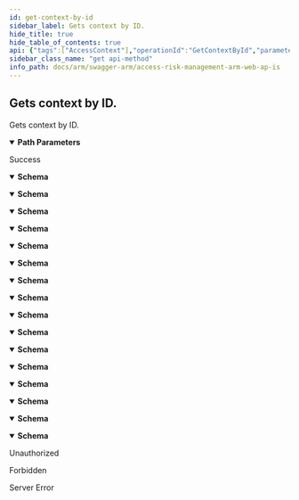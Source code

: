 ```yaml
---
id: get-context-by-id
sidebar_label: Gets context by ID.
hide_title: true
hide_table_of_contents: true
api: {"tags":["AccessContext"],"operationId":"GetContextById","parameters":[{"name":"contextId","in":"path","description":"Identifier of the context.","required":true,"schema":{"type":"string","format":"uuid"}}],"responses":{"200":{"description":"Success","content":{"application/json;odata.metadata=minimal;odata.streaming=true":{"schema":{"description":"Represents a model for Access Context.","type":"object","properties":{"id":{"format":"uuid","description":"Identifier of the Access Context.","type":"string"},"customerId":{"format":"uuid","description":"Identifier of the customer Access Context belongs to.","type":"string"},"name":{"description":"Name of the Access Context.","type":"string"},"columnName":{"description":"Name of the column Access Context belongs to.","type":"string"},"columnValue":{"description":"All available comma-separated values for column.","type":"string"},"description":{"description":"Description of the Access Context.","type":"string"},"deletedDate":{"format":"date-time","description":"Deleted date of access context.","type":"string"},"splittedValues":{"description":"List of splitted values from ErpMaestro.ArmServices.Common.Models.AccessContexts.AccessContextEntity.ColumnValue.","uniqueItems":false,"type":"array","items":{"type":"string"},"readOnly":true}}}},"application/json;odata.metadata=minimal;odata.streaming=false":{"schema":{"description":"Represents a model for Access Context.","type":"object","properties":{"id":{"format":"uuid","description":"Identifier of the Access Context.","type":"string"},"customerId":{"format":"uuid","description":"Identifier of the customer Access Context belongs to.","type":"string"},"name":{"description":"Name of the Access Context.","type":"string"},"columnName":{"description":"Name of the column Access Context belongs to.","type":"string"},"columnValue":{"description":"All available comma-separated values for column.","type":"string"},"description":{"description":"Description of the Access Context.","type":"string"},"deletedDate":{"format":"date-time","description":"Deleted date of access context.","type":"string"},"splittedValues":{"description":"List of splitted values from ErpMaestro.ArmServices.Common.Models.AccessContexts.AccessContextEntity.ColumnValue.","uniqueItems":false,"type":"array","items":{"type":"string"},"readOnly":true}}}},"application/json;odata.metadata=minimal":{"schema":{"description":"Represents a model for Access Context.","type":"object","properties":{"id":{"format":"uuid","description":"Identifier of the Access Context.","type":"string"},"customerId":{"format":"uuid","description":"Identifier of the customer Access Context belongs to.","type":"string"},"name":{"description":"Name of the Access Context.","type":"string"},"columnName":{"description":"Name of the column Access Context belongs to.","type":"string"},"columnValue":{"description":"All available comma-separated values for column.","type":"string"},"description":{"description":"Description of the Access Context.","type":"string"},"deletedDate":{"format":"date-time","description":"Deleted date of access context.","type":"string"},"splittedValues":{"description":"List of splitted values from ErpMaestro.ArmServices.Common.Models.AccessContexts.AccessContextEntity.ColumnValue.","uniqueItems":false,"type":"array","items":{"type":"string"},"readOnly":true}}}},"application/json;odata.metadata=full;odata.streaming=true":{"schema":{"description":"Represents a model for Access Context.","type":"object","properties":{"id":{"format":"uuid","description":"Identifier of the Access Context.","type":"string"},"customerId":{"format":"uuid","description":"Identifier of the customer Access Context belongs to.","type":"string"},"name":{"description":"Name of the Access Context.","type":"string"},"columnName":{"description":"Name of the column Access Context belongs to.","type":"string"},"columnValue":{"description":"All available comma-separated values for column.","type":"string"},"description":{"description":"Description of the Access Context.","type":"string"},"deletedDate":{"format":"date-time","description":"Deleted date of access context.","type":"string"},"splittedValues":{"description":"List of splitted values from ErpMaestro.ArmServices.Common.Models.AccessContexts.AccessContextEntity.ColumnValue.","uniqueItems":false,"type":"array","items":{"type":"string"},"readOnly":true}}}},"application/json;odata.metadata=full;odata.streaming=false":{"schema":{"description":"Represents a model for Access Context.","type":"object","properties":{"id":{"format":"uuid","description":"Identifier of the Access Context.","type":"string"},"customerId":{"format":"uuid","description":"Identifier of the customer Access Context belongs to.","type":"string"},"name":{"description":"Name of the Access Context.","type":"string"},"columnName":{"description":"Name of the column Access Context belongs to.","type":"string"},"columnValue":{"description":"All available comma-separated values for column.","type":"string"},"description":{"description":"Description of the Access Context.","type":"string"},"deletedDate":{"format":"date-time","description":"Deleted date of access context.","type":"string"},"splittedValues":{"description":"List of splitted values from ErpMaestro.ArmServices.Common.Models.AccessContexts.AccessContextEntity.ColumnValue.","uniqueItems":false,"type":"array","items":{"type":"string"},"readOnly":true}}}},"application/json;odata.metadata=full":{"schema":{"description":"Represents a model for Access Context.","type":"object","properties":{"id":{"format":"uuid","description":"Identifier of the Access Context.","type":"string"},"customerId":{"format":"uuid","description":"Identifier of the customer Access Context belongs to.","type":"string"},"name":{"description":"Name of the Access Context.","type":"string"},"columnName":{"description":"Name of the column Access Context belongs to.","type":"string"},"columnValue":{"description":"All available comma-separated values for column.","type":"string"},"description":{"description":"Description of the Access Context.","type":"string"},"deletedDate":{"format":"date-time","description":"Deleted date of access context.","type":"string"},"splittedValues":{"description":"List of splitted values from ErpMaestro.ArmServices.Common.Models.AccessContexts.AccessContextEntity.ColumnValue.","uniqueItems":false,"type":"array","items":{"type":"string"},"readOnly":true}}}},"application/json;odata.metadata=none;odata.streaming=true":{"schema":{"description":"Represents a model for Access Context.","type":"object","properties":{"id":{"format":"uuid","description":"Identifier of the Access Context.","type":"string"},"customerId":{"format":"uuid","description":"Identifier of the customer Access Context belongs to.","type":"string"},"name":{"description":"Name of the Access Context.","type":"string"},"columnName":{"description":"Name of the column Access Context belongs to.","type":"string"},"columnValue":{"description":"All available comma-separated values for column.","type":"string"},"description":{"description":"Description of the Access Context.","type":"string"},"deletedDate":{"format":"date-time","description":"Deleted date of access context.","type":"string"},"splittedValues":{"description":"List of splitted values from ErpMaestro.ArmServices.Common.Models.AccessContexts.AccessContextEntity.ColumnValue.","uniqueItems":false,"type":"array","items":{"type":"string"},"readOnly":true}}}},"application/json;odata.metadata=none;odata.streaming=false":{"schema":{"description":"Represents a model for Access Context.","type":"object","properties":{"id":{"format":"uuid","description":"Identifier of the Access Context.","type":"string"},"customerId":{"format":"uuid","description":"Identifier of the customer Access Context belongs to.","type":"string"},"name":{"description":"Name of the Access Context.","type":"string"},"columnName":{"description":"Name of the column Access Context belongs to.","type":"string"},"columnValue":{"description":"All available comma-separated values for column.","type":"string"},"description":{"description":"Description of the Access Context.","type":"string"},"deletedDate":{"format":"date-time","description":"Deleted date of access context.","type":"string"},"splittedValues":{"description":"List of splitted values from ErpMaestro.ArmServices.Common.Models.AccessContexts.AccessContextEntity.ColumnValue.","uniqueItems":false,"type":"array","items":{"type":"string"},"readOnly":true}}}},"application/json;odata.metadata=none":{"schema":{"description":"Represents a model for Access Context.","type":"object","properties":{"id":{"format":"uuid","description":"Identifier of the Access Context.","type":"string"},"customerId":{"format":"uuid","description":"Identifier of the customer Access Context belongs to.","type":"string"},"name":{"description":"Name of the Access Context.","type":"string"},"columnName":{"description":"Name of the column Access Context belongs to.","type":"string"},"columnValue":{"description":"All available comma-separated values for column.","type":"string"},"description":{"description":"Description of the Access Context.","type":"string"},"deletedDate":{"format":"date-time","description":"Deleted date of access context.","type":"string"},"splittedValues":{"description":"List of splitted values from ErpMaestro.ArmServices.Common.Models.AccessContexts.AccessContextEntity.ColumnValue.","uniqueItems":false,"type":"array","items":{"type":"string"},"readOnly":true}}}},"application/json;odata.streaming=true":{"schema":{"description":"Represents a model for Access Context.","type":"object","properties":{"id":{"format":"uuid","description":"Identifier of the Access Context.","type":"string"},"customerId":{"format":"uuid","description":"Identifier of the customer Access Context belongs to.","type":"string"},"name":{"description":"Name of the Access Context.","type":"string"},"columnName":{"description":"Name of the column Access Context belongs to.","type":"string"},"columnValue":{"description":"All available comma-separated values for column.","type":"string"},"description":{"description":"Description of the Access Context.","type":"string"},"deletedDate":{"format":"date-time","description":"Deleted date of access context.","type":"string"},"splittedValues":{"description":"List of splitted values from ErpMaestro.ArmServices.Common.Models.AccessContexts.AccessContextEntity.ColumnValue.","uniqueItems":false,"type":"array","items":{"type":"string"},"readOnly":true}}}},"application/json;odata.streaming=false":{"schema":{"description":"Represents a model for Access Context.","type":"object","properties":{"id":{"format":"uuid","description":"Identifier of the Access Context.","type":"string"},"customerId":{"format":"uuid","description":"Identifier of the customer Access Context belongs to.","type":"string"},"name":{"description":"Name of the Access Context.","type":"string"},"columnName":{"description":"Name of the column Access Context belongs to.","type":"string"},"columnValue":{"description":"All available comma-separated values for column.","type":"string"},"description":{"description":"Description of the Access Context.","type":"string"},"deletedDate":{"format":"date-time","description":"Deleted date of access context.","type":"string"},"splittedValues":{"description":"List of splitted values from ErpMaestro.ArmServices.Common.Models.AccessContexts.AccessContextEntity.ColumnValue.","uniqueItems":false,"type":"array","items":{"type":"string"},"readOnly":true}}}},"application/json":{"schema":{"description":"Represents a model for Access Context.","type":"object","properties":{"id":{"format":"uuid","description":"Identifier of the Access Context.","type":"string"},"customerId":{"format":"uuid","description":"Identifier of the customer Access Context belongs to.","type":"string"},"name":{"description":"Name of the Access Context.","type":"string"},"columnName":{"description":"Name of the column Access Context belongs to.","type":"string"},"columnValue":{"description":"All available comma-separated values for column.","type":"string"},"description":{"description":"Description of the Access Context.","type":"string"},"deletedDate":{"format":"date-time","description":"Deleted date of access context.","type":"string"},"splittedValues":{"description":"List of splitted values from ErpMaestro.ArmServices.Common.Models.AccessContexts.AccessContextEntity.ColumnValue.","uniqueItems":false,"type":"array","items":{"type":"string"},"readOnly":true}}}},"application/xml":{"schema":{"description":"Represents a model for Access Context.","type":"object","properties":{"id":{"format":"uuid","description":"Identifier of the Access Context.","type":"string"},"customerId":{"format":"uuid","description":"Identifier of the customer Access Context belongs to.","type":"string"},"name":{"description":"Name of the Access Context.","type":"string"},"columnName":{"description":"Name of the column Access Context belongs to.","type":"string"},"columnValue":{"description":"All available comma-separated values for column.","type":"string"},"description":{"description":"Description of the Access Context.","type":"string"},"deletedDate":{"format":"date-time","description":"Deleted date of access context.","type":"string"},"splittedValues":{"description":"List of splitted values from ErpMaestro.ArmServices.Common.Models.AccessContexts.AccessContextEntity.ColumnValue.","uniqueItems":false,"type":"array","items":{"type":"string"},"readOnly":true}}}},"application/prs.odatatestxx-odata":{"schema":{"description":"Represents a model for Access Context.","type":"object","properties":{"id":{"format":"uuid","description":"Identifier of the Access Context.","type":"string"},"customerId":{"format":"uuid","description":"Identifier of the customer Access Context belongs to.","type":"string"},"name":{"description":"Name of the Access Context.","type":"string"},"columnName":{"description":"Name of the column Access Context belongs to.","type":"string"},"columnValue":{"description":"All available comma-separated values for column.","type":"string"},"description":{"description":"Description of the Access Context.","type":"string"},"deletedDate":{"format":"date-time","description":"Deleted date of access context.","type":"string"},"splittedValues":{"description":"List of splitted values from ErpMaestro.ArmServices.Common.Models.AccessContexts.AccessContextEntity.ColumnValue.","uniqueItems":false,"type":"array","items":{"type":"string"},"readOnly":true}}}},"text/plain":{"schema":{"description":"Represents a model for Access Context.","type":"object","properties":{"id":{"format":"uuid","description":"Identifier of the Access Context.","type":"string"},"customerId":{"format":"uuid","description":"Identifier of the customer Access Context belongs to.","type":"string"},"name":{"description":"Name of the Access Context.","type":"string"},"columnName":{"description":"Name of the column Access Context belongs to.","type":"string"},"columnValue":{"description":"All available comma-separated values for column.","type":"string"},"description":{"description":"Description of the Access Context.","type":"string"},"deletedDate":{"format":"date-time","description":"Deleted date of access context.","type":"string"},"splittedValues":{"description":"List of splitted values from ErpMaestro.ArmServices.Common.Models.AccessContexts.AccessContextEntity.ColumnValue.","uniqueItems":false,"type":"array","items":{"type":"string"},"readOnly":true}}}},"text/json":{"schema":{"description":"Represents a model for Access Context.","type":"object","properties":{"id":{"format":"uuid","description":"Identifier of the Access Context.","type":"string"},"customerId":{"format":"uuid","description":"Identifier of the customer Access Context belongs to.","type":"string"},"name":{"description":"Name of the Access Context.","type":"string"},"columnName":{"description":"Name of the column Access Context belongs to.","type":"string"},"columnValue":{"description":"All available comma-separated values for column.","type":"string"},"description":{"description":"Description of the Access Context.","type":"string"},"deletedDate":{"format":"date-time","description":"Deleted date of access context.","type":"string"},"splittedValues":{"description":"List of splitted values from ErpMaestro.ArmServices.Common.Models.AccessContexts.AccessContextEntity.ColumnValue.","uniqueItems":false,"type":"array","items":{"type":"string"},"readOnly":true}}}}}},"401":{"description":"Unauthorized"},"403":{"description":"Forbidden"},"500":{"description":"Server Error"}},"description":"Gets context by ID.","method":"get","path":"/api/accessContext/{contextId}","info":{"version":"v1","title":"Access Risk Management ARM Web APIs"},"postman":{"name":"Gets context by ID.","description":{"type":"text/plain"},"url":{"path":["api","accessContext",":contextId"],"host":["{{baseUrl}}"],"query":[],"variable":[{"disabled":false,"description":{"content":"(Required) Identifier of the context.","type":"text/plain"},"type":"any","value":"","key":"contextId"}]},"header":[{"key":"Accept","value":"application/json;odata.metadata=minimal;odata.streaming=true"}],"method":"GET"}}
sidebar_class_name: "get api-method"
info_path: docs/arm/swagger-arm/access-risk-management-arm-web-ap-is
---
```



## Gets context by ID.



Gets context by ID.

<details style={{"marginBottom":"1rem"}} data-collapsed={false} open={true}><summary style={{}}><strong>Path Parameters</strong></summary><div><ul><ParamsItem className={"paramsItem"} param={{"name":"contextId","in":"path","description":"Identifier of the context.","required":true,"schema":{"type":"string","format":"uuid"}}}></ParamsItem></ul></div></details><div><ApiTabs><TabItem label={"200"} value={"200"}><div>

Success

</div><div><MimeTabs groupId={"mime-type"}><TabItem label={"application/json;odata.metadata=minimal;odata.streaming=true"} value={"application/json;odata.metadata=minimal;odata.streaming=true"}><SchemaTabs groupId={"schema-tabs"}><TabItem label={"Schema"} value={"Schema"}><details style={{}} data-collapsed={false} open={true}><summary style={{"textAlign":"left"}}><strong>Schema</strong></summary><div style={{"textAlign":"left","marginLeft":"1rem"}}></div><ul style={{"marginLeft":"1rem"}}><SchemaItem collapsible={false} name={"id"} required={false} schemaDescription={"Identifier of the Access Context."} schemaName={"uuid"} qualifierMessage={undefined} defaultValue={undefined}></SchemaItem><SchemaItem collapsible={false} name={"customerId"} required={false} schemaDescription={"Identifier of the customer Access Context belongs to."} schemaName={"uuid"} qualifierMessage={undefined} defaultValue={undefined}></SchemaItem><SchemaItem collapsible={false} name={"name"} required={false} schemaDescription={"Name of the Access Context."} schemaName={"string"} qualifierMessage={undefined} defaultValue={undefined}></SchemaItem><SchemaItem collapsible={false} name={"columnName"} required={false} schemaDescription={"Name of the column Access Context belongs to."} schemaName={"string"} qualifierMessage={undefined} defaultValue={undefined}></SchemaItem><SchemaItem collapsible={false} name={"columnValue"} required={false} schemaDescription={"All available comma-separated values for column."} schemaName={"string"} qualifierMessage={undefined} defaultValue={undefined}></SchemaItem><SchemaItem collapsible={false} name={"description"} required={false} schemaDescription={"Description of the Access Context."} schemaName={"string"} qualifierMessage={undefined} defaultValue={undefined}></SchemaItem><SchemaItem collapsible={false} name={"deletedDate"} required={false} schemaDescription={"Deleted date of access context."} schemaName={"date-time"} qualifierMessage={undefined} defaultValue={undefined}></SchemaItem><SchemaItem collapsible={false} name={"splittedValues"} required={false} schemaDescription={"List of splitted values from ErpMaestro.ArmServices.Common.Models.AccessContexts.AccessContextEntity.ColumnValue."} schemaName={"string[]"} qualifierMessage={undefined} defaultValue={undefined}></SchemaItem></ul></details></TabItem></SchemaTabs></TabItem><TabItem label={"application/json;odata.metadata=minimal;odata.streaming=false"} value={"application/json;odata.metadata=minimal;odata.streaming=false"}><SchemaTabs groupId={"schema-tabs"}><TabItem label={"Schema"} value={"Schema"}><details style={{}} data-collapsed={false} open={true}><summary style={{"textAlign":"left"}}><strong>Schema</strong></summary><div style={{"textAlign":"left","marginLeft":"1rem"}}></div><ul style={{"marginLeft":"1rem"}}><SchemaItem collapsible={false} name={"id"} required={false} schemaDescription={"Identifier of the Access Context."} schemaName={"uuid"} qualifierMessage={undefined} defaultValue={undefined}></SchemaItem><SchemaItem collapsible={false} name={"customerId"} required={false} schemaDescription={"Identifier of the customer Access Context belongs to."} schemaName={"uuid"} qualifierMessage={undefined} defaultValue={undefined}></SchemaItem><SchemaItem collapsible={false} name={"name"} required={false} schemaDescription={"Name of the Access Context."} schemaName={"string"} qualifierMessage={undefined} defaultValue={undefined}></SchemaItem><SchemaItem collapsible={false} name={"columnName"} required={false} schemaDescription={"Name of the column Access Context belongs to."} schemaName={"string"} qualifierMessage={undefined} defaultValue={undefined}></SchemaItem><SchemaItem collapsible={false} name={"columnValue"} required={false} schemaDescription={"All available comma-separated values for column."} schemaName={"string"} qualifierMessage={undefined} defaultValue={undefined}></SchemaItem><SchemaItem collapsible={false} name={"description"} required={false} schemaDescription={"Description of the Access Context."} schemaName={"string"} qualifierMessage={undefined} defaultValue={undefined}></SchemaItem><SchemaItem collapsible={false} name={"deletedDate"} required={false} schemaDescription={"Deleted date of access context."} schemaName={"date-time"} qualifierMessage={undefined} defaultValue={undefined}></SchemaItem><SchemaItem collapsible={false} name={"splittedValues"} required={false} schemaDescription={"List of splitted values from ErpMaestro.ArmServices.Common.Models.AccessContexts.AccessContextEntity.ColumnValue."} schemaName={"string[]"} qualifierMessage={undefined} defaultValue={undefined}></SchemaItem></ul></details></TabItem></SchemaTabs></TabItem><TabItem label={"application/json;odata.metadata=minimal"} value={"application/json;odata.metadata=minimal"}><SchemaTabs groupId={"schema-tabs"}><TabItem label={"Schema"} value={"Schema"}><details style={{}} data-collapsed={false} open={true}><summary style={{"textAlign":"left"}}><strong>Schema</strong></summary><div style={{"textAlign":"left","marginLeft":"1rem"}}></div><ul style={{"marginLeft":"1rem"}}><SchemaItem collapsible={false} name={"id"} required={false} schemaDescription={"Identifier of the Access Context."} schemaName={"uuid"} qualifierMessage={undefined} defaultValue={undefined}></SchemaItem><SchemaItem collapsible={false} name={"customerId"} required={false} schemaDescription={"Identifier of the customer Access Context belongs to."} schemaName={"uuid"} qualifierMessage={undefined} defaultValue={undefined}></SchemaItem><SchemaItem collapsible={false} name={"name"} required={false} schemaDescription={"Name of the Access Context."} schemaName={"string"} qualifierMessage={undefined} defaultValue={undefined}></SchemaItem><SchemaItem collapsible={false} name={"columnName"} required={false} schemaDescription={"Name of the column Access Context belongs to."} schemaName={"string"} qualifierMessage={undefined} defaultValue={undefined}></SchemaItem><SchemaItem collapsible={false} name={"columnValue"} required={false} schemaDescription={"All available comma-separated values for column."} schemaName={"string"} qualifierMessage={undefined} defaultValue={undefined}></SchemaItem><SchemaItem collapsible={false} name={"description"} required={false} schemaDescription={"Description of the Access Context."} schemaName={"string"} qualifierMessage={undefined} defaultValue={undefined}></SchemaItem><SchemaItem collapsible={false} name={"deletedDate"} required={false} schemaDescription={"Deleted date of access context."} schemaName={"date-time"} qualifierMessage={undefined} defaultValue={undefined}></SchemaItem><SchemaItem collapsible={false} name={"splittedValues"} required={false} schemaDescription={"List of splitted values from ErpMaestro.ArmServices.Common.Models.AccessContexts.AccessContextEntity.ColumnValue."} schemaName={"string[]"} qualifierMessage={undefined} defaultValue={undefined}></SchemaItem></ul></details></TabItem></SchemaTabs></TabItem><TabItem label={"application/json;odata.metadata=full;odata.streaming=true"} value={"application/json;odata.metadata=full;odata.streaming=true"}><SchemaTabs groupId={"schema-tabs"}><TabItem label={"Schema"} value={"Schema"}><details style={{}} data-collapsed={false} open={true}><summary style={{"textAlign":"left"}}><strong>Schema</strong></summary><div style={{"textAlign":"left","marginLeft":"1rem"}}></div><ul style={{"marginLeft":"1rem"}}><SchemaItem collapsible={false} name={"id"} required={false} schemaDescription={"Identifier of the Access Context."} schemaName={"uuid"} qualifierMessage={undefined} defaultValue={undefined}></SchemaItem><SchemaItem collapsible={false} name={"customerId"} required={false} schemaDescription={"Identifier of the customer Access Context belongs to."} schemaName={"uuid"} qualifierMessage={undefined} defaultValue={undefined}></SchemaItem><SchemaItem collapsible={false} name={"name"} required={false} schemaDescription={"Name of the Access Context."} schemaName={"string"} qualifierMessage={undefined} defaultValue={undefined}></SchemaItem><SchemaItem collapsible={false} name={"columnName"} required={false} schemaDescription={"Name of the column Access Context belongs to."} schemaName={"string"} qualifierMessage={undefined} defaultValue={undefined}></SchemaItem><SchemaItem collapsible={false} name={"columnValue"} required={false} schemaDescription={"All available comma-separated values for column."} schemaName={"string"} qualifierMessage={undefined} defaultValue={undefined}></SchemaItem><SchemaItem collapsible={false} name={"description"} required={false} schemaDescription={"Description of the Access Context."} schemaName={"string"} qualifierMessage={undefined} defaultValue={undefined}></SchemaItem><SchemaItem collapsible={false} name={"deletedDate"} required={false} schemaDescription={"Deleted date of access context."} schemaName={"date-time"} qualifierMessage={undefined} defaultValue={undefined}></SchemaItem><SchemaItem collapsible={false} name={"splittedValues"} required={false} schemaDescription={"List of splitted values from ErpMaestro.ArmServices.Common.Models.AccessContexts.AccessContextEntity.ColumnValue."} schemaName={"string[]"} qualifierMessage={undefined} defaultValue={undefined}></SchemaItem></ul></details></TabItem></SchemaTabs></TabItem><TabItem label={"application/json;odata.metadata=full;odata.streaming=false"} value={"application/json;odata.metadata=full;odata.streaming=false"}><SchemaTabs groupId={"schema-tabs"}><TabItem label={"Schema"} value={"Schema"}><details style={{}} data-collapsed={false} open={true}><summary style={{"textAlign":"left"}}><strong>Schema</strong></summary><div style={{"textAlign":"left","marginLeft":"1rem"}}></div><ul style={{"marginLeft":"1rem"}}><SchemaItem collapsible={false} name={"id"} required={false} schemaDescription={"Identifier of the Access Context."} schemaName={"uuid"} qualifierMessage={undefined} defaultValue={undefined}></SchemaItem><SchemaItem collapsible={false} name={"customerId"} required={false} schemaDescription={"Identifier of the customer Access Context belongs to."} schemaName={"uuid"} qualifierMessage={undefined} defaultValue={undefined}></SchemaItem><SchemaItem collapsible={false} name={"name"} required={false} schemaDescription={"Name of the Access Context."} schemaName={"string"} qualifierMessage={undefined} defaultValue={undefined}></SchemaItem><SchemaItem collapsible={false} name={"columnName"} required={false} schemaDescription={"Name of the column Access Context belongs to."} schemaName={"string"} qualifierMessage={undefined} defaultValue={undefined}></SchemaItem><SchemaItem collapsible={false} name={"columnValue"} required={false} schemaDescription={"All available comma-separated values for column."} schemaName={"string"} qualifierMessage={undefined} defaultValue={undefined}></SchemaItem><SchemaItem collapsible={false} name={"description"} required={false} schemaDescription={"Description of the Access Context."} schemaName={"string"} qualifierMessage={undefined} defaultValue={undefined}></SchemaItem><SchemaItem collapsible={false} name={"deletedDate"} required={false} schemaDescription={"Deleted date of access context."} schemaName={"date-time"} qualifierMessage={undefined} defaultValue={undefined}></SchemaItem><SchemaItem collapsible={false} name={"splittedValues"} required={false} schemaDescription={"List of splitted values from ErpMaestro.ArmServices.Common.Models.AccessContexts.AccessContextEntity.ColumnValue."} schemaName={"string[]"} qualifierMessage={undefined} defaultValue={undefined}></SchemaItem></ul></details></TabItem></SchemaTabs></TabItem><TabItem label={"application/json;odata.metadata=full"} value={"application/json;odata.metadata=full"}><SchemaTabs groupId={"schema-tabs"}><TabItem label={"Schema"} value={"Schema"}><details style={{}} data-collapsed={false} open={true}><summary style={{"textAlign":"left"}}><strong>Schema</strong></summary><div style={{"textAlign":"left","marginLeft":"1rem"}}></div><ul style={{"marginLeft":"1rem"}}><SchemaItem collapsible={false} name={"id"} required={false} schemaDescription={"Identifier of the Access Context."} schemaName={"uuid"} qualifierMessage={undefined} defaultValue={undefined}></SchemaItem><SchemaItem collapsible={false} name={"customerId"} required={false} schemaDescription={"Identifier of the customer Access Context belongs to."} schemaName={"uuid"} qualifierMessage={undefined} defaultValue={undefined}></SchemaItem><SchemaItem collapsible={false} name={"name"} required={false} schemaDescription={"Name of the Access Context."} schemaName={"string"} qualifierMessage={undefined} defaultValue={undefined}></SchemaItem><SchemaItem collapsible={false} name={"columnName"} required={false} schemaDescription={"Name of the column Access Context belongs to."} schemaName={"string"} qualifierMessage={undefined} defaultValue={undefined}></SchemaItem><SchemaItem collapsible={false} name={"columnValue"} required={false} schemaDescription={"All available comma-separated values for column."} schemaName={"string"} qualifierMessage={undefined} defaultValue={undefined}></SchemaItem><SchemaItem collapsible={false} name={"description"} required={false} schemaDescription={"Description of the Access Context."} schemaName={"string"} qualifierMessage={undefined} defaultValue={undefined}></SchemaItem><SchemaItem collapsible={false} name={"deletedDate"} required={false} schemaDescription={"Deleted date of access context."} schemaName={"date-time"} qualifierMessage={undefined} defaultValue={undefined}></SchemaItem><SchemaItem collapsible={false} name={"splittedValues"} required={false} schemaDescription={"List of splitted values from ErpMaestro.ArmServices.Common.Models.AccessContexts.AccessContextEntity.ColumnValue."} schemaName={"string[]"} qualifierMessage={undefined} defaultValue={undefined}></SchemaItem></ul></details></TabItem></SchemaTabs></TabItem><TabItem label={"application/json;odata.metadata=none;odata.streaming=true"} value={"application/json;odata.metadata=none;odata.streaming=true"}><SchemaTabs groupId={"schema-tabs"}><TabItem label={"Schema"} value={"Schema"}><details style={{}} data-collapsed={false} open={true}><summary style={{"textAlign":"left"}}><strong>Schema</strong></summary><div style={{"textAlign":"left","marginLeft":"1rem"}}></div><ul style={{"marginLeft":"1rem"}}><SchemaItem collapsible={false} name={"id"} required={false} schemaDescription={"Identifier of the Access Context."} schemaName={"uuid"} qualifierMessage={undefined} defaultValue={undefined}></SchemaItem><SchemaItem collapsible={false} name={"customerId"} required={false} schemaDescription={"Identifier of the customer Access Context belongs to."} schemaName={"uuid"} qualifierMessage={undefined} defaultValue={undefined}></SchemaItem><SchemaItem collapsible={false} name={"name"} required={false} schemaDescription={"Name of the Access Context."} schemaName={"string"} qualifierMessage={undefined} defaultValue={undefined}></SchemaItem><SchemaItem collapsible={false} name={"columnName"} required={false} schemaDescription={"Name of the column Access Context belongs to."} schemaName={"string"} qualifierMessage={undefined} defaultValue={undefined}></SchemaItem><SchemaItem collapsible={false} name={"columnValue"} required={false} schemaDescription={"All available comma-separated values for column."} schemaName={"string"} qualifierMessage={undefined} defaultValue={undefined}></SchemaItem><SchemaItem collapsible={false} name={"description"} required={false} schemaDescription={"Description of the Access Context."} schemaName={"string"} qualifierMessage={undefined} defaultValue={undefined}></SchemaItem><SchemaItem collapsible={false} name={"deletedDate"} required={false} schemaDescription={"Deleted date of access context."} schemaName={"date-time"} qualifierMessage={undefined} defaultValue={undefined}></SchemaItem><SchemaItem collapsible={false} name={"splittedValues"} required={false} schemaDescription={"List of splitted values from ErpMaestro.ArmServices.Common.Models.AccessContexts.AccessContextEntity.ColumnValue."} schemaName={"string[]"} qualifierMessage={undefined} defaultValue={undefined}></SchemaItem></ul></details></TabItem></SchemaTabs></TabItem><TabItem label={"application/json;odata.metadata=none;odata.streaming=false"} value={"application/json;odata.metadata=none;odata.streaming=false"}><SchemaTabs groupId={"schema-tabs"}><TabItem label={"Schema"} value={"Schema"}><details style={{}} data-collapsed={false} open={true}><summary style={{"textAlign":"left"}}><strong>Schema</strong></summary><div style={{"textAlign":"left","marginLeft":"1rem"}}></div><ul style={{"marginLeft":"1rem"}}><SchemaItem collapsible={false} name={"id"} required={false} schemaDescription={"Identifier of the Access Context."} schemaName={"uuid"} qualifierMessage={undefined} defaultValue={undefined}></SchemaItem><SchemaItem collapsible={false} name={"customerId"} required={false} schemaDescription={"Identifier of the customer Access Context belongs to."} schemaName={"uuid"} qualifierMessage={undefined} defaultValue={undefined}></SchemaItem><SchemaItem collapsible={false} name={"name"} required={false} schemaDescription={"Name of the Access Context."} schemaName={"string"} qualifierMessage={undefined} defaultValue={undefined}></SchemaItem><SchemaItem collapsible={false} name={"columnName"} required={false} schemaDescription={"Name of the column Access Context belongs to."} schemaName={"string"} qualifierMessage={undefined} defaultValue={undefined}></SchemaItem><SchemaItem collapsible={false} name={"columnValue"} required={false} schemaDescription={"All available comma-separated values for column."} schemaName={"string"} qualifierMessage={undefined} defaultValue={undefined}></SchemaItem><SchemaItem collapsible={false} name={"description"} required={false} schemaDescription={"Description of the Access Context."} schemaName={"string"} qualifierMessage={undefined} defaultValue={undefined}></SchemaItem><SchemaItem collapsible={false} name={"deletedDate"} required={false} schemaDescription={"Deleted date of access context."} schemaName={"date-time"} qualifierMessage={undefined} defaultValue={undefined}></SchemaItem><SchemaItem collapsible={false} name={"splittedValues"} required={false} schemaDescription={"List of splitted values from ErpMaestro.ArmServices.Common.Models.AccessContexts.AccessContextEntity.ColumnValue."} schemaName={"string[]"} qualifierMessage={undefined} defaultValue={undefined}></SchemaItem></ul></details></TabItem></SchemaTabs></TabItem><TabItem label={"application/json;odata.metadata=none"} value={"application/json;odata.metadata=none"}><SchemaTabs groupId={"schema-tabs"}><TabItem label={"Schema"} value={"Schema"}><details style={{}} data-collapsed={false} open={true}><summary style={{"textAlign":"left"}}><strong>Schema</strong></summary><div style={{"textAlign":"left","marginLeft":"1rem"}}></div><ul style={{"marginLeft":"1rem"}}><SchemaItem collapsible={false} name={"id"} required={false} schemaDescription={"Identifier of the Access Context."} schemaName={"uuid"} qualifierMessage={undefined} defaultValue={undefined}></SchemaItem><SchemaItem collapsible={false} name={"customerId"} required={false} schemaDescription={"Identifier of the customer Access Context belongs to."} schemaName={"uuid"} qualifierMessage={undefined} defaultValue={undefined}></SchemaItem><SchemaItem collapsible={false} name={"name"} required={false} schemaDescription={"Name of the Access Context."} schemaName={"string"} qualifierMessage={undefined} defaultValue={undefined}></SchemaItem><SchemaItem collapsible={false} name={"columnName"} required={false} schemaDescription={"Name of the column Access Context belongs to."} schemaName={"string"} qualifierMessage={undefined} defaultValue={undefined}></SchemaItem><SchemaItem collapsible={false} name={"columnValue"} required={false} schemaDescription={"All available comma-separated values for column."} schemaName={"string"} qualifierMessage={undefined} defaultValue={undefined}></SchemaItem><SchemaItem collapsible={false} name={"description"} required={false} schemaDescription={"Description of the Access Context."} schemaName={"string"} qualifierMessage={undefined} defaultValue={undefined}></SchemaItem><SchemaItem collapsible={false} name={"deletedDate"} required={false} schemaDescription={"Deleted date of access context."} schemaName={"date-time"} qualifierMessage={undefined} defaultValue={undefined}></SchemaItem><SchemaItem collapsible={false} name={"splittedValues"} required={false} schemaDescription={"List of splitted values from ErpMaestro.ArmServices.Common.Models.AccessContexts.AccessContextEntity.ColumnValue."} schemaName={"string[]"} qualifierMessage={undefined} defaultValue={undefined}></SchemaItem></ul></details></TabItem></SchemaTabs></TabItem><TabItem label={"application/json;odata.streaming=true"} value={"application/json;odata.streaming=true"}><SchemaTabs groupId={"schema-tabs"}><TabItem label={"Schema"} value={"Schema"}><details style={{}} data-collapsed={false} open={true}><summary style={{"textAlign":"left"}}><strong>Schema</strong></summary><div style={{"textAlign":"left","marginLeft":"1rem"}}></div><ul style={{"marginLeft":"1rem"}}><SchemaItem collapsible={false} name={"id"} required={false} schemaDescription={"Identifier of the Access Context."} schemaName={"uuid"} qualifierMessage={undefined} defaultValue={undefined}></SchemaItem><SchemaItem collapsible={false} name={"customerId"} required={false} schemaDescription={"Identifier of the customer Access Context belongs to."} schemaName={"uuid"} qualifierMessage={undefined} defaultValue={undefined}></SchemaItem><SchemaItem collapsible={false} name={"name"} required={false} schemaDescription={"Name of the Access Context."} schemaName={"string"} qualifierMessage={undefined} defaultValue={undefined}></SchemaItem><SchemaItem collapsible={false} name={"columnName"} required={false} schemaDescription={"Name of the column Access Context belongs to."} schemaName={"string"} qualifierMessage={undefined} defaultValue={undefined}></SchemaItem><SchemaItem collapsible={false} name={"columnValue"} required={false} schemaDescription={"All available comma-separated values for column."} schemaName={"string"} qualifierMessage={undefined} defaultValue={undefined}></SchemaItem><SchemaItem collapsible={false} name={"description"} required={false} schemaDescription={"Description of the Access Context."} schemaName={"string"} qualifierMessage={undefined} defaultValue={undefined}></SchemaItem><SchemaItem collapsible={false} name={"deletedDate"} required={false} schemaDescription={"Deleted date of access context."} schemaName={"date-time"} qualifierMessage={undefined} defaultValue={undefined}></SchemaItem><SchemaItem collapsible={false} name={"splittedValues"} required={false} schemaDescription={"List of splitted values from ErpMaestro.ArmServices.Common.Models.AccessContexts.AccessContextEntity.ColumnValue."} schemaName={"string[]"} qualifierMessage={undefined} defaultValue={undefined}></SchemaItem></ul></details></TabItem></SchemaTabs></TabItem><TabItem label={"application/json;odata.streaming=false"} value={"application/json;odata.streaming=false"}><SchemaTabs groupId={"schema-tabs"}><TabItem label={"Schema"} value={"Schema"}><details style={{}} data-collapsed={false} open={true}><summary style={{"textAlign":"left"}}><strong>Schema</strong></summary><div style={{"textAlign":"left","marginLeft":"1rem"}}></div><ul style={{"marginLeft":"1rem"}}><SchemaItem collapsible={false} name={"id"} required={false} schemaDescription={"Identifier of the Access Context."} schemaName={"uuid"} qualifierMessage={undefined} defaultValue={undefined}></SchemaItem><SchemaItem collapsible={false} name={"customerId"} required={false} schemaDescription={"Identifier of the customer Access Context belongs to."} schemaName={"uuid"} qualifierMessage={undefined} defaultValue={undefined}></SchemaItem><SchemaItem collapsible={false} name={"name"} required={false} schemaDescription={"Name of the Access Context."} schemaName={"string"} qualifierMessage={undefined} defaultValue={undefined}></SchemaItem><SchemaItem collapsible={false} name={"columnName"} required={false} schemaDescription={"Name of the column Access Context belongs to."} schemaName={"string"} qualifierMessage={undefined} defaultValue={undefined}></SchemaItem><SchemaItem collapsible={false} name={"columnValue"} required={false} schemaDescription={"All available comma-separated values for column."} schemaName={"string"} qualifierMessage={undefined} defaultValue={undefined}></SchemaItem><SchemaItem collapsible={false} name={"description"} required={false} schemaDescription={"Description of the Access Context."} schemaName={"string"} qualifierMessage={undefined} defaultValue={undefined}></SchemaItem><SchemaItem collapsible={false} name={"deletedDate"} required={false} schemaDescription={"Deleted date of access context."} schemaName={"date-time"} qualifierMessage={undefined} defaultValue={undefined}></SchemaItem><SchemaItem collapsible={false} name={"splittedValues"} required={false} schemaDescription={"List of splitted values from ErpMaestro.ArmServices.Common.Models.AccessContexts.AccessContextEntity.ColumnValue."} schemaName={"string[]"} qualifierMessage={undefined} defaultValue={undefined}></SchemaItem></ul></details></TabItem></SchemaTabs></TabItem><TabItem label={"application/json"} value={"application/json"}><SchemaTabs groupId={"schema-tabs"}><TabItem label={"Schema"} value={"Schema"}><details style={{}} data-collapsed={false} open={true}><summary style={{"textAlign":"left"}}><strong>Schema</strong></summary><div style={{"textAlign":"left","marginLeft":"1rem"}}></div><ul style={{"marginLeft":"1rem"}}><SchemaItem collapsible={false} name={"id"} required={false} schemaDescription={"Identifier of the Access Context."} schemaName={"uuid"} qualifierMessage={undefined} defaultValue={undefined}></SchemaItem><SchemaItem collapsible={false} name={"customerId"} required={false} schemaDescription={"Identifier of the customer Access Context belongs to."} schemaName={"uuid"} qualifierMessage={undefined} defaultValue={undefined}></SchemaItem><SchemaItem collapsible={false} name={"name"} required={false} schemaDescription={"Name of the Access Context."} schemaName={"string"} qualifierMessage={undefined} defaultValue={undefined}></SchemaItem><SchemaItem collapsible={false} name={"columnName"} required={false} schemaDescription={"Name of the column Access Context belongs to."} schemaName={"string"} qualifierMessage={undefined} defaultValue={undefined}></SchemaItem><SchemaItem collapsible={false} name={"columnValue"} required={false} schemaDescription={"All available comma-separated values for column."} schemaName={"string"} qualifierMessage={undefined} defaultValue={undefined}></SchemaItem><SchemaItem collapsible={false} name={"description"} required={false} schemaDescription={"Description of the Access Context."} schemaName={"string"} qualifierMessage={undefined} defaultValue={undefined}></SchemaItem><SchemaItem collapsible={false} name={"deletedDate"} required={false} schemaDescription={"Deleted date of access context."} schemaName={"date-time"} qualifierMessage={undefined} defaultValue={undefined}></SchemaItem><SchemaItem collapsible={false} name={"splittedValues"} required={false} schemaDescription={"List of splitted values from ErpMaestro.ArmServices.Common.Models.AccessContexts.AccessContextEntity.ColumnValue."} schemaName={"string[]"} qualifierMessage={undefined} defaultValue={undefined}></SchemaItem></ul></details></TabItem></SchemaTabs></TabItem><TabItem label={"application/xml"} value={"application/xml"}><SchemaTabs groupId={"schema-tabs"}><TabItem label={"Schema"} value={"Schema"}><details style={{}} data-collapsed={false} open={true}><summary style={{"textAlign":"left"}}><strong>Schema</strong></summary><div style={{"textAlign":"left","marginLeft":"1rem"}}></div><ul style={{"marginLeft":"1rem"}}><SchemaItem collapsible={false} name={"id"} required={false} schemaDescription={"Identifier of the Access Context."} schemaName={"uuid"} qualifierMessage={undefined} defaultValue={undefined}></SchemaItem><SchemaItem collapsible={false} name={"customerId"} required={false} schemaDescription={"Identifier of the customer Access Context belongs to."} schemaName={"uuid"} qualifierMessage={undefined} defaultValue={undefined}></SchemaItem><SchemaItem collapsible={false} name={"name"} required={false} schemaDescription={"Name of the Access Context."} schemaName={"string"} qualifierMessage={undefined} defaultValue={undefined}></SchemaItem><SchemaItem collapsible={false} name={"columnName"} required={false} schemaDescription={"Name of the column Access Context belongs to."} schemaName={"string"} qualifierMessage={undefined} defaultValue={undefined}></SchemaItem><SchemaItem collapsible={false} name={"columnValue"} required={false} schemaDescription={"All available comma-separated values for column."} schemaName={"string"} qualifierMessage={undefined} defaultValue={undefined}></SchemaItem><SchemaItem collapsible={false} name={"description"} required={false} schemaDescription={"Description of the Access Context."} schemaName={"string"} qualifierMessage={undefined} defaultValue={undefined}></SchemaItem><SchemaItem collapsible={false} name={"deletedDate"} required={false} schemaDescription={"Deleted date of access context."} schemaName={"date-time"} qualifierMessage={undefined} defaultValue={undefined}></SchemaItem><SchemaItem collapsible={false} name={"splittedValues"} required={false} schemaDescription={"List of splitted values from ErpMaestro.ArmServices.Common.Models.AccessContexts.AccessContextEntity.ColumnValue."} schemaName={"string[]"} qualifierMessage={undefined} defaultValue={undefined}></SchemaItem></ul></details></TabItem></SchemaTabs></TabItem><TabItem label={"application/prs.odatatestxx-odata"} value={"application/prs.odatatestxx-odata"}><SchemaTabs groupId={"schema-tabs"}><TabItem label={"Schema"} value={"Schema"}><details style={{}} data-collapsed={false} open={true}><summary style={{"textAlign":"left"}}><strong>Schema</strong></summary><div style={{"textAlign":"left","marginLeft":"1rem"}}></div><ul style={{"marginLeft":"1rem"}}><SchemaItem collapsible={false} name={"id"} required={false} schemaDescription={"Identifier of the Access Context."} schemaName={"uuid"} qualifierMessage={undefined} defaultValue={undefined}></SchemaItem><SchemaItem collapsible={false} name={"customerId"} required={false} schemaDescription={"Identifier of the customer Access Context belongs to."} schemaName={"uuid"} qualifierMessage={undefined} defaultValue={undefined}></SchemaItem><SchemaItem collapsible={false} name={"name"} required={false} schemaDescription={"Name of the Access Context."} schemaName={"string"} qualifierMessage={undefined} defaultValue={undefined}></SchemaItem><SchemaItem collapsible={false} name={"columnName"} required={false} schemaDescription={"Name of the column Access Context belongs to."} schemaName={"string"} qualifierMessage={undefined} defaultValue={undefined}></SchemaItem><SchemaItem collapsible={false} name={"columnValue"} required={false} schemaDescription={"All available comma-separated values for column."} schemaName={"string"} qualifierMessage={undefined} defaultValue={undefined}></SchemaItem><SchemaItem collapsible={false} name={"description"} required={false} schemaDescription={"Description of the Access Context."} schemaName={"string"} qualifierMessage={undefined} defaultValue={undefined}></SchemaItem><SchemaItem collapsible={false} name={"deletedDate"} required={false} schemaDescription={"Deleted date of access context."} schemaName={"date-time"} qualifierMessage={undefined} defaultValue={undefined}></SchemaItem><SchemaItem collapsible={false} name={"splittedValues"} required={false} schemaDescription={"List of splitted values from ErpMaestro.ArmServices.Common.Models.AccessContexts.AccessContextEntity.ColumnValue."} schemaName={"string[]"} qualifierMessage={undefined} defaultValue={undefined}></SchemaItem></ul></details></TabItem></SchemaTabs></TabItem><TabItem label={"text/plain"} value={"text/plain"}><SchemaTabs groupId={"schema-tabs"}><TabItem label={"Schema"} value={"Schema"}><details style={{}} data-collapsed={false} open={true}><summary style={{"textAlign":"left"}}><strong>Schema</strong></summary><div style={{"textAlign":"left","marginLeft":"1rem"}}></div><ul style={{"marginLeft":"1rem"}}><SchemaItem collapsible={false} name={"id"} required={false} schemaDescription={"Identifier of the Access Context."} schemaName={"uuid"} qualifierMessage={undefined} defaultValue={undefined}></SchemaItem><SchemaItem collapsible={false} name={"customerId"} required={false} schemaDescription={"Identifier of the customer Access Context belongs to."} schemaName={"uuid"} qualifierMessage={undefined} defaultValue={undefined}></SchemaItem><SchemaItem collapsible={false} name={"name"} required={false} schemaDescription={"Name of the Access Context."} schemaName={"string"} qualifierMessage={undefined} defaultValue={undefined}></SchemaItem><SchemaItem collapsible={false} name={"columnName"} required={false} schemaDescription={"Name of the column Access Context belongs to."} schemaName={"string"} qualifierMessage={undefined} defaultValue={undefined}></SchemaItem><SchemaItem collapsible={false} name={"columnValue"} required={false} schemaDescription={"All available comma-separated values for column."} schemaName={"string"} qualifierMessage={undefined} defaultValue={undefined}></SchemaItem><SchemaItem collapsible={false} name={"description"} required={false} schemaDescription={"Description of the Access Context."} schemaName={"string"} qualifierMessage={undefined} defaultValue={undefined}></SchemaItem><SchemaItem collapsible={false} name={"deletedDate"} required={false} schemaDescription={"Deleted date of access context."} schemaName={"date-time"} qualifierMessage={undefined} defaultValue={undefined}></SchemaItem><SchemaItem collapsible={false} name={"splittedValues"} required={false} schemaDescription={"List of splitted values from ErpMaestro.ArmServices.Common.Models.AccessContexts.AccessContextEntity.ColumnValue."} schemaName={"string[]"} qualifierMessage={undefined} defaultValue={undefined}></SchemaItem></ul></details></TabItem></SchemaTabs></TabItem><TabItem label={"text/json"} value={"text/json"}><SchemaTabs groupId={"schema-tabs"}><TabItem label={"Schema"} value={"Schema"}><details style={{}} data-collapsed={false} open={true}><summary style={{"textAlign":"left"}}><strong>Schema</strong></summary><div style={{"textAlign":"left","marginLeft":"1rem"}}></div><ul style={{"marginLeft":"1rem"}}><SchemaItem collapsible={false} name={"id"} required={false} schemaDescription={"Identifier of the Access Context."} schemaName={"uuid"} qualifierMessage={undefined} defaultValue={undefined}></SchemaItem><SchemaItem collapsible={false} name={"customerId"} required={false} schemaDescription={"Identifier of the customer Access Context belongs to."} schemaName={"uuid"} qualifierMessage={undefined} defaultValue={undefined}></SchemaItem><SchemaItem collapsible={false} name={"name"} required={false} schemaDescription={"Name of the Access Context."} schemaName={"string"} qualifierMessage={undefined} defaultValue={undefined}></SchemaItem><SchemaItem collapsible={false} name={"columnName"} required={false} schemaDescription={"Name of the column Access Context belongs to."} schemaName={"string"} qualifierMessage={undefined} defaultValue={undefined}></SchemaItem><SchemaItem collapsible={false} name={"columnValue"} required={false} schemaDescription={"All available comma-separated values for column."} schemaName={"string"} qualifierMessage={undefined} defaultValue={undefined}></SchemaItem><SchemaItem collapsible={false} name={"description"} required={false} schemaDescription={"Description of the Access Context."} schemaName={"string"} qualifierMessage={undefined} defaultValue={undefined}></SchemaItem><SchemaItem collapsible={false} name={"deletedDate"} required={false} schemaDescription={"Deleted date of access context."} schemaName={"date-time"} qualifierMessage={undefined} defaultValue={undefined}></SchemaItem><SchemaItem collapsible={false} name={"splittedValues"} required={false} schemaDescription={"List of splitted values from ErpMaestro.ArmServices.Common.Models.AccessContexts.AccessContextEntity.ColumnValue."} schemaName={"string[]"} qualifierMessage={undefined} defaultValue={undefined}></SchemaItem></ul></details></TabItem></SchemaTabs></TabItem></MimeTabs></div></TabItem><TabItem label={"401"} value={"401"}><div>

Unauthorized

</div><div></div></TabItem><TabItem label={"403"} value={"403"}><div>

Forbidden

</div><div></div></TabItem><TabItem label={"500"} value={"500"}><div>

Server Error

</div><div></div></TabItem></ApiTabs></div>
      